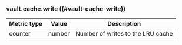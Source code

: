 ### vault.cache.write ((#vault-cache-write))

Metric type | Value   | Description
----------- | ------- | -----------
counter     | number  | Number of writes to the LRU cache